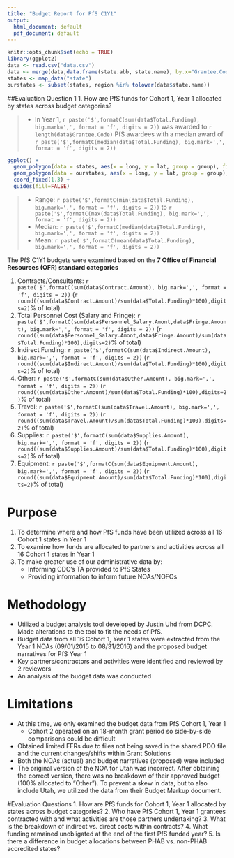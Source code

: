 ```yaml
---
title: "Budget Report for PfS C1Y1"
output:
  html_document: default
  pdf_document: default
---
```


```r
knitr::opts_chunk$set(echo = TRUE)
library(ggplot2)
data <- read.csv("data.csv")
data <- merge(data,data.frame(state.abb, state.name), by.x="Grantee.Code", by.y="state.abb")
states <- map_data("state")
ourstates <- subset(states, region %in% tolower(data$state.name))
```

##Evaluation Question 1
1. How are PfS funds for Cohort 1, Year 1 allocated by states across budget categories?

> - In Year 1, `r paste('$',formatC(sum(data$Total.Funding), big.mark=',', format = 'f', digits = 2))` was awarded to `r length(data$Grantee.Code)` PfS awardees with a median award of `r paste('$',formatC(median(data$Total.Funding), big.mark=',', format = 'f', digits = 2))`
```r
ggplot() + 
  geom_polygon(data = states, aes(x = long, y = lat, group = group), fill = 'grey85', color = "grey45") +
  geom_polygon(data = ourstates, aes(x = long, y = lat, group = group), fill = 'lightblue', color = "blue") +
  coord_fixed(1.3) +
  guides(fill=FALSE)
```
> - Range: `r paste('$',formatC(min(data$Total.Funding), big.mark=',', format = 'f', digits = 2))` to `r paste('$',formatC(max(data$Total.Funding), big.mark=',', format = 'f', digits = 2))`
> - Median: `r paste('$',formatC(median(data$Total.Funding), big.mark=',', format = 'f', digits = 2))`
> - Mean: `r paste('$',formatC(mean(data$Total.Funding), big.mark=',', format = 'f', digits = 2))`

The PfS C1Y1 budgets were examined based on the **7 Office of Financial Resources (OFR) standard categories**

1. Contracts/Consultants: `r paste('$',formatC(sum(data$Contract.Amount), big.mark=',', format = 'f', digits = 2))` (`r round((sum(data$Contract.Amount)/sum(data$Total.Funding)*100),digits=2)`% of total)
2. Total Personnel Cost (Salary and Fringe): `r paste('$',formatC(sum(data$Personnel_Salary.Amont,data$Fringe.Amount), big.mark=',', format = 'f', digits = 2))` (`r round((sum(data$Personnel_Salary.Amont,data$Fringe.Amount)/sum(data$Total.Funding)*100),digits=2)`% of total)
3. Indirect Funding: `r paste('$',formatC(sum(data$Indirect.Amount), big.mark=',', format = 'f', digits = 2))` (`r round((sum(data$Indirect.Amount)/sum(data$Total.Funding)*100),digits=2)`% of total)
4. Other: `r paste('$',formatC(sum(data$Other.Amount), big.mark=',', format = 'f', digits = 2))` (`r round((sum(data$Other.Amount)/sum(data$Total.Funding)*100),digits=2)`% of total)
5. Travel: `r paste('$',formatC(sum(data$Travel.Amount), big.mark=',', format = 'f', digits = 2))` (`r round((sum(data$Travel.Amount)/sum(data$Total.Funding)*100),digits=2)`% of total)
6. Supplies: `r paste('$',formatC(sum(data$Supplies.Amount), big.mark=',', format = 'f', digits = 2))` (`r round((sum(data$Supplies.Amount)/sum(data$Total.Funding)*100),digits=2)`% of total)
7. Equipment: `r paste('$',formatC(sum(data$Equipment.Amount), big.mark=',', format = 'f', digits = 2))` (`r round((sum(data$Equipment.Amount)/sum(data$Total.Funding)*100),digits=2)`% of total)


# Purpose
1. To determine where and how PfS funds have been utilized across all 16 Cohort 1 states in Year 1
2. To examine how funds are allocated to partners and activities across all 16 Cohort 1 states in Year 1
3. To make greater use of our administrative data by:
    + Informing CDC’s TA provided to PfS States
    + Providing information to inform future NOAs/NOFOs
  
# Methodology
* Utilized a budget analysis tool developed by Justin Uhd from DCPC.  Made alterations to the tool to fit the needs of PfS.
* Budget data from all 16 Cohort 1, Year 1 states were extracted from the Year 1 NOAs (09/01/2015 to 08/31/2016) and the proposed budget narratives for PfS Year 1 
* Key partners/contractors and activities were identified and reviewed by 2 reviewers
* An analysis of the budget data was conducted

# Limitations
* At this time, we only examined the budget data from PfS Cohort 1, Year 1
    + Cohort 2 operated on an 18-month grant period so side-by-side comparisons could be difficult
* Obtained limited FFRs due to files not being saved in the shared PDO file and the current changes/shifts within Grant Solutions
* Both the NOAs (actual) and budget narratives (proposed) were included
* The original version of the NOA for Utah was incorrect.  After obtaining the correct version, there was no breakdown of their approved budget (100% allocated to “Other”).  To prevent a skew in data, but to also include Utah, we utilized the data from their Budget Markup document.


#Evaluation Questions
1. How are PfS funds for Cohort 1, Year 1 allocated by states across budget categories?
2. Who have PfS Cohort 1, Year 1 grantees contracted with and what activities are those partners undertaking?
3. What is the breakdown of indirect vs. direct costs within contracts?
4. What funding remained unobligated at the end of the first PfS funded year?
5. Is there a difference in budget allocations between PHAB vs. non-PHAB accredited states?